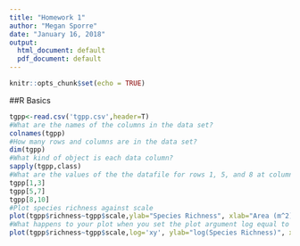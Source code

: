 ```yaml
---
title: "Homework 1"
author: "Megan Sporre"
date: "January 16, 2018"
output:
  html_document: default
  pdf_document: default
---
```


```r
knitr::opts_chunk$set(echo = TRUE)
```
##R Basics
```r
tgpp<-read.csv('tgpp.csv',header=T)
#What are the names of the columns in the data set?
colnames(tgpp)
#How many rows and columns are in the data set?
dim(tgpp)
#What kind of object is each data column?
sapply(tgpp,class)
#What are the values of the the datafile for rows 1, 5, and 8 at columns 3, 7, and 10
tgpp[1,3]
tgpp[5,7]
tgpp[8,10]
#Plot species richness against scale
plot(tgpp$richness~tgpp$scale,ylab="Species Richness", xlab="Area (m^2)")
#What happens to your plot when you set the plot argument log equal to 'xy'?
plot(tgpp$richness~tgpp$scale,log='xy', ylab="log(Species Richness)", xlab="log(Area (m^2))")


```


